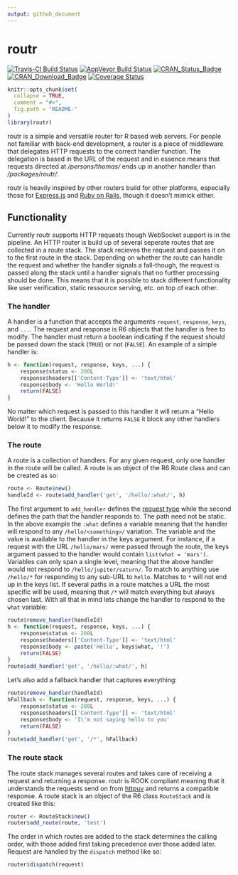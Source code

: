 ```yaml
---
output: github_document
---
```


<!-- README.md is generated from README.Rmd. Please edit that file -->

# routr

[![Travis-CI Build Status](https://travis-ci.org/thomasp85/routr.svg?branch=master)](https://travis-ci.org/thomasp85/routr)
[![AppVeyor Build Status](https://ci.appveyor.com/api/projects/status/github/thomasp85/routr?branch=master&svg=true)](https://ci.appveyor.com/project/thomasp85/routr)
[![CRAN_Status_Badge](http://www.r-pkg.org/badges/version/routr)](http://cran.r-project.org/package=routr)
[![CRAN_Download_Badge](http://cranlogs.r-pkg.org/badges/grand-total/routr)](http://cran.r-project.org/package=routr)
[![Coverage Status](https://img.shields.io/codecov/c/github/thomasp85/routr/master.svg)](https://codecov.io/github/thomasp85/routr?branch=master)

```r
knitr::opts_chunk$set(
  collapse = TRUE,
  comment = "#>",
  fig.path = "README-"
)
library(routr)
```

routr is a simple and versatile router for R based web servers. For people not 
familiar with back-end development, a router is a piece of middleware that 
delegates HTTP requests to the correct handler function. The delegation is based
in the URL of the request and in essence means that requests directed at 
*/persons/thomas/* ends up in another handler than */packages/routr/*.

routr is heavily inspired by other routers build for other platforms, especially
those for [Express.js](https://github.com/expressjs) and 
[Ruby on Rails](https://github.com/rails/rails), though it doesn't mimick 
either.

## Functionality
Currently routr supports HTTP requests though WebSocket support is in the 
pipeline. An HTTP router is build up of several seperate routes that are 
collected in a route stack. The stack recieves the request and passes it on to
the first route in the stack. Depending on whether the route can handle the 
request and whether the handler signals a fall-though, the request is passed 
along the stack until a handler signals that no further processing should be 
done. This means that it is possible to stack different functionality like user 
verification, static ressource serving, etc. on top of each other.

### The handler
A handler is a function that accepts the arguments `request`, `response`, 
`keys`, and `...`. The request and response is R6 objects that the handler is 
free to modify. The handler must return a boolean indicating if the request 
should be passed down the stack (`TRUE`) or not (`FALSE`). An example of a 
simple handler is:

```r
h <- function(request, response, keys, ...) {
    response$status <- 200L
    response$headers[['Content-Type']] <- 'text/html'
    response$body <- 'Hello World!'
    return(FALSE)
}
```

No matter which request is passed to this handler it will return a 
"Hello World!" to the client. Because it returns `FALSE` it block any other 
handlers below it to modify the response.

### The route
A route is a collection of handlers. For any given request, only one handler in
the route will be called. A route is an object of the R6 Route class and can be
created as so:

```r
route <- Route$new()
handleId <- route$add_handler('get', '/hello/:what/', h)
```

The first argument to `add_handler` defines the [request type](https://en.wikipedia.org/wiki/Hypertext_Transfer_Protocol#Request_methods)
while the second defines the path that the handler responds to. The path need 
not be static. In the above example the `:what` defines a variable meaning that
the handler will respond to any `/hello/<something>/` variation. The variable 
and the value is available to the handler in the keys argument. For instance, if
a request with the URL `/hello/mars/` were passed through the route, the keys
argument passed to the handler would contain `list(what = 'mars')`. Variables 
can only span a single level, meaning that the above handler would not respond 
to `/hello/jupiter/saturn/`. To match to anything use `/hello/*` for responding
to any sub-URL to `hello`. Matches to `*` will not end up in the keys list. If
several paths in a route matches a URL the most specific will be used, meaning 
that `/*` will match everything but always chosen last. With all that in mind 
lets change the handler to respond to the `what` variable:

```r
route$remove_handler(handleId)
h <- function(request, response, keys, ...) {
    response$status <- 200L
    response$headers[['Content-Type']] <- 'text/html'
    response$body <- paste('Hello', keys$what, '!')
    return(FALSE)
}
route$add_handler('get', '/hello/:what/', h)
```

Let's also add a fallback handler that captures everything:

```r
route$remove_handler(handleId)
hFallback <- function(request, response, keys, ...) {
    response$status <- 200L
    response$headers[['Content-Type']] <- 'text/html'
    response$body <- 'I\'m not saying hello to you'
    return(FALSE)
}
route$add_handler('get', '/*', hFallback)
```

### The route stack
The route stack manages several routes and takes care of receiving a request and
returning a response. routr is ROOK compliant meaning that it understands the 
requests send on from [httpuv](https://github.com/rstudio/httpuv) and returns
a compatible response. A route stack is an object of the R6 class `RouteStack` 
and is created like this:

```r
router <- RouteStack$new()
router$add_route(route, 'test')
```

The order in which routes are added to the stack determines the calling order, 
with those added first taking precedence over those added later. Request are
handled by the `dispatch` method like so:

```r
router$dispatch(request)
```
